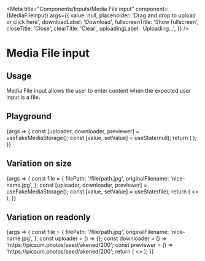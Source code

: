 
<Meta
  title="Components/Inputs/Media File input"
  component={MediaFileInput}
  args={{
    value: null,
    placeholder: 'Drag and drop to upload or click here',
    downloadLabel: 'Download',
    fullscreenTitle: 'Show fullscreen',
    closeTitle: 'Close',
    clearTitle: 'Clear',
    uploadingLabel: 'Uploading...',
  }}
/>

# Media File input

## Usage

Media File input allows the user to enter content when the expected user input is a file.

## Playground

<Canvas>
  <Story name="Standard">
    {args => {
      const [uploader, downloader, previewer] = useFakeMediaStorage();
      const [value, setValue] = useState(null);
      return (
        <MediaFileInput
          {...args}
          value={value}
          onChange={setValue}
          uploader={uploader}
          downloader={downloader}
          previewer={previewer}
        />
      );
    }}
  </Story>
</Canvas>

<ArgsTable story="Standard" />

## Variation on size

<Canvas>
  <Story name="Size">
    {args => {
      const file = {
        filePath: '/file/path.jpg',
        originalFilename: 'nice-name.jpg',
      };
      const [uploader, downloader, previewer] = useFakeMediaStorage();
      const [value, setValue] = useState(file);
      return (
        <>
          <MediaFileInput
            {...args}
            value={value}
            onChange={setValue}
            uploader={uploader}
            downloader={downloader}
            previewer={previewer}
          />
          <MediaFileInput
            {...args}
            size="small"
            value={value}
            onChange={setValue}
            uploader={uploader}
            downloader={downloader}
            previewer={previewer}
          />
        </>
      );
    }}
  </Story>
</Canvas>

## Variation on readonly

<Canvas>
  <Story name="Read only">
    {args => {
      const file = {
        filePath: '/file/path.jpg',
        originalFilename: 'nice-name.jpg',
      };
      const uploader = () => {};
      const downloader = () => 'https://picsum.photos/seed/akened/200';
      const previewer = () => 'https://picsum.photos/seed/akened/200';
      return (
        <>
          <MediaFileInput
            {...args}
            value={null}
            readOnly
            uploader={uploader}
            downloader={downloader}
            previewer={previewer}
          />
          <MediaFileInput
            {...args}
            value={file}
            readOnly
            uploader={uploader}
            downloader={downloader}
            previewer={previewer}
          />
          <MediaFileInput
            {...args}
            value={null}
            size="small"
            readOnly
            uploader={uploader}
            downloader={downloader}
            previewer={previewer}
          />
          <MediaFileInput
            {...args}
            value={file}
            size="small"
            readOnly
            uploader={uploader}
            downloader={downloader}
            previewer={previewer}
          />
        </>
      );
    }}
  </Story>
</Canvas>
